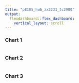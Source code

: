 ```yaml
---
title: "p8105_hw6_zx2231_tc2900"
output: 
  flexdashboard::flex_dashboard:
    vertical_layout: scroll
---
```


### Chart 1
    
```r

```
    
### Chart 2

```r

```

### Chart 3

```r

```




